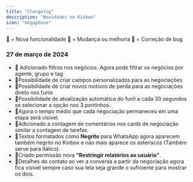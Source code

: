 ```yaml
---
title: "Changelog"
description: "Novidades no Kinbox"
icon: "megaphone"
---
```

🔷 = Nova funcionalidade
🔶 = Mudança ou melhoria
🔴 = Correção de bug

### 27 de março de 2024
- 🔷 Adicionado filtros nos negócios. Agora pode filtrar os negócios por agente, grupo e tag.
- 🔷Possibilidade de criar campos personalizados para as negociações
- 🔷Possibilidade de criar novos motivos de perda para as negociações direto nos funis
- 🔷Possibilidade de atualização automática do funil a cada 30 segundos se selecionar a opção nos 3 pontinhos.
- 🔷Agora o tempo médio que cada negociação permaneceu em uma etapa será visível.
- 🔶Adicionado a contagem de comentários nos cards de negociação similar a contagem de tarefas.
- 🔶Textos formatados como **Negrito** para WhatsApp agora aparecem também negrito no Kinbox e não mais aparece os asteriscos (Também serve
para itálico).
- 🔶Criado permissão nova **"Restringir relatórios ao usuário"**.
- 🔶Detalhes do contato ao ver a conversa a partir da negociação agora fica visível sempre caso sua tela seja grande o suficiente para mostrar os dois.

